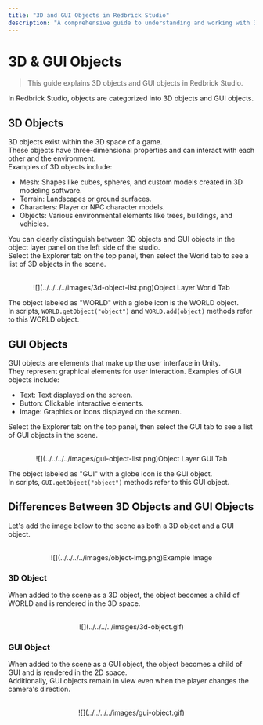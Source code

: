 ```yaml
---
title: "3D and GUI Objects in Redbrick Studio"
description: "A comprehensive guide to understanding and working with 3D and GUI objects in Redbrick Studio."
---
```


# 3D & GUI Objects

> This guide explains 3D objects and GUI objects in Redbrick Studio.

In Redbrick Studio, objects are categorized into 3D objects and GUI objects.

## 3D Objects

3D objects exist within the 3D space of a game.  
These objects have three-dimensional properties and can interact with each other and the environment.  
Examples of 3D objects include:  
- Mesh: Shapes like cubes, spheres, and custom models created in 3D modeling software.
- Terrain: Landscapes or ground surfaces.
- Characters: Player or NPC character models.
- Objects: Various environmental elements like trees, buildings, and vehicles.

You can clearly distinguish between 3D objects and GUI objects in the object layer panel on the left side of the studio.  
Select the Explorer tab on the top panel, then select the World tab to see a list of 3D objects in the scene.

<center>
<br/>
![](../../../../images/3d-object-list.png)Object Layer World Tab
</center>

The object labeled as "WORLD" with a globe icon is the WORLD object.  
In scripts, `WORLD.getObject("object")` and `WORLD.add(object)` methods refer to this WORLD object.

## GUI Objects

GUI objects are elements that make up the user interface in Unity.  
They represent graphical elements for user interaction. Examples of GUI objects include:  
- Text: Text displayed on the screen.
- Button: Clickable interactive elements.
- Image: Graphics or icons displayed on the screen.

Select the Explorer tab on the top panel, then select the GUI tab to see a list of GUI objects in the scene.

<center>
<br/>
![](../../../../images/gui-object-list.png)Object Layer GUI Tab
</center>

The object labeled as "GUI" with a globe icon is the GUI object.  
In scripts, `GUI.getObject("object")` methods refer to this GUI object.

## Differences Between 3D Objects and GUI Objects

Let's add the image below to the scene as both a 3D object and a GUI object.
<center>
<br/>
![](../../../../images/object-img.png)Example Image
<br/>
</center>

### 3D Object

When added to the scene as a 3D object, the object becomes a child of WORLD and is rendered in the 3D space.
<center>
<br/>
![](../../../../images/3d-object.gif)
<br/>
</center>

### GUI Object

When added to the scene as a GUI object, the object becomes a child of GUI and is rendered in the 2D space.  
Additionally, GUI objects remain in view even when the player changes the camera's direction.
<center>
<br/>
![](../../../../images/gui-object.gif)
<br/>
</center>
